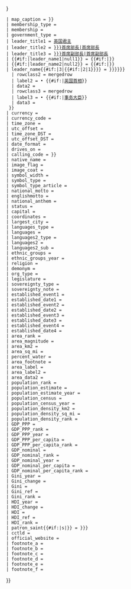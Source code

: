 <includeonly>{{Infobox country
 | conventional_long_name = {{{conventional_long_name|}}}
 | common_name = {{{common_name|}}}
 | image_map = {{{image_map|{{{common_name|}}} in the UK and Europe.svg}}}
 | map_caption = {{{map_caption|{{map caption |location_color=深绿色 |country={{PAGENAME}} |subregion=[[英国]] |subregion_color=绿色 |region=欧洲 |region_color=深灰色 }}}}}
 | membership_type = {{{membership_type|[[主权国家]]}}}
 | membership = {{{membership|[[英国]]}}}
 | government_type = {{{government_type|}}}
 | leader_title1 = [[英国君主]]
 | leader_title2 = [[{{{common_name|{{PAGENAME}}}}}首席部長|首席部長]]
 | leader_title3 = [[{{{common_name|{{PAGENAME}}}}}首席副部長|首席副部長]]
 | {{#if:{{{first_minister|}}}{{{deputy_first_minister|}}}|leader_name1|null1}} = {{#if:{{{first_minister|}}}{{{deputy_first_minister|}}}|{{{monarch|}}}}}
 | {{#if:{{{deputy_first_minister|}}}|leader_name2|null2}} = {{#if:{{{deputy_first_minister|}}}|{{{first_minister|}}}}}
 | leader_name{{#if:{{{deputy_first_minister|}}}|3|{{#if:{{{first_minister|}}}|2|1}}}} = {{{deputy_first_minister|{{{first_minister|{{{monarch|}}}}}}}}}<!--
  -->{{infobox|child=yes|headerstyle=text-align:left;|labelstyle=font-weight:normal;padding-left:10px;
   | header1 = {{#if:{{{secretary_of_state|}}}{{{number_of_mps|}}}|[[英国议会]]}}
   | rowclass2 = mergedrow
   | label2 = • {{#if:{{{prime_minister|}}}|[[英国首相]]}}
   | data2 = {{{prime_minister|}}}
   | rowclass3 = mergedrow
   | label3 = • {{#if:{{{secretary_of_state|}}}|[[{{PAGENAME}}事务大臣|事务大臣]]}}
   | data3 = {{{secretary_of_state|}}}
  }}
 | currency = {{{currency|[[英镑]]}}}
 | currency_code = {{{currency_code|GBP}}}
 | time_zone = {{{time_zone|[[格林尼治标准时间|GMT]]}}}
 | utc_offset = {{{utc_offset|&#8203;}}}
 | time_zone_DST = {{{time_zone_DST|[[英国夏季时间|BST]]}}}
 | utc_offset_DST = {{{utc_offset_DST|+1}}}
 | date_format = {{{date_format|dd/mm/yyyy（[[基督纪年|AD]]）}}}
 | drives_on = {{{drives_on|[[道路通行方向|靠左行驶]]}}}
 | calling_code = {{{calling_code|{{le|英国电话号码|Telephone numbers in the United Kingdom|+44}}}}}
 | native_name = {{{native_name|}}}
 | image_flag = {{{image_flag|}}}
 | image_coat = {{{image_coat|}}}
 | symbol_width = {{{symbol_width|}}}
 | symbol_type = {{{symbol_type|}}}
 | symbol_type_article = {{{symbol_type_article|}}}
 | national_motto = {{{national_motto|}}}
 | englishmotto = {{{englishmotto|}}}
 | national_anthem = {{{national_anthem|}}}
 | status = {{{status|}}}
 | capital = {{{capital|}}}
 | coordinates = {{{coordinates|}}}
 | largest_city = {{{largest_city|}}}
 | languages_type = {{{languages_type|}}}
 | languages = {{{languages|}}}
 | languages2_type = {{{languages2_type|}}}
 | languages2 = {{{languages2|}}}
 | languages2_sub = {{{languages2_sub|}}}
 | ethnic_groups = {{{ethnic_groups|}}}
 | ethnic_groups_year = {{{ethnic_groups_year|}}}
 | religion = {{{religion|}}}
 | demonym = {{{demonym|}}}
 | org_type = {{{type|}}}
 | legislature = {{{legislature|}}}
 | sovereignty_type = {{{sovereignty_type|}}}
 | sovereignty_note = {{{sovereignty_note|}}}
 | established_event1 = {{{established_event1|}}}
 | established_date1 = {{{established_date1|}}}
 | established_event2 = {{{established_event2|}}}
 | established_date2 = {{{established_date2|}}}
 | established_event3 = {{{established_event3|}}}
 | established_date3 = {{{established_date3|}}}
 | established_event4 = {{{established_event4|}}}
 | established_date4 = {{{established_date4|}}}
 | area_rank = {{{area_rank|}}}
 | area_magnitude = {{{area_magnitude|}}}
 | area_km2 = {{{area_km2|}}}
 | area_sq_mi = {{{area_sq_mi|}}}
 | percent_water = {{{percent_water|}}}
 | area_footnote = {{{area_footnote|}}}
 | area_label = {{{area_label|Total}}}
 | area_label2 = {{{area_label2|}}}
 | area_data2 = {{{area_data2|}}}
 | population_rank = {{{population_rank|}}}
 | population_estimate = {{{population_estimate|}}}
 | population_estimate_year = {{{population_estimate_year|}}}
 | population_census = {{{population_census|}}}
 | population_census_year = {{{population_census_year|}}}
 | population_density_km2 = {{{population_density_km2|}}}
 | population_density_sq_mi = {{{population_density_sq_mi|}}}
 | population_density_rank = {{{population_density_rank|}}}
 | GDP_PPP = {{{GDP_PPP|}}}
 | GDP_PPP_rank = {{{GDP_PPP_rank|}}}
 | GDP_PPP_year = {{{GDP_PPP_year|}}}
 | GDP_PPP_per_capita = {{{GDP_PPP_per_capita|}}}
 | GDP_PPP_per_capita_rank = {{{GDP_PPP_per_capita_rank|}}}
 | GDP_nominal = {{{GDP_nominal|}}}
 | GDP_nominal_rank = {{{GDP_nominal_rank|}}}
 | GDP_nominal_year = {{{GDP_nominal_year|}}}
 | GDP_nominal_per_capita = {{{GDP_nominal_per_capita|}}}
 | GDP_nominal_per_capita_rank = {{{GDP_nominal_per_capita_rank|}}}
 | Gini_year = {{{Gini_year|}}}
 | Gini_change = {{{Gini_change|}}}
 | Gini = {{{Gini|}}}
 | Gini_ref = {{{Gini_ref|}}}
 | Gini_rank = {{{Gini_rank|}}}
 | HDI_year = {{{HDI_year|}}}
 | HDI_change = {{{HDI_change|}}}
 | HDI = {{{HDI|}}}
 | HDI_ref = {{{HDI_ref|}}}
 | HDI_rank = {{{HDI_rank|}}}
 | patron_saint{{#if:{{{patron_saints|}}}|s|}} = {{{patron_saints|{{{patron_saint|}}}}}}
 | cctld = {{{cctld|}}}
 | official_website = {{{official_website|}}}
 | footnote_a = {{{footnote_a|}}}
 | footnote_b = {{{footnote_b|}}}
 | footnote_c = {{{footnote_c|}}}
 | footnote_d = {{{footnote_d|}}}
 | footnote_e = {{{footnote_e|}}}
 | footnote_f = {{{footnote_f|}}}
}}</includeonly><noinclude>{{documentation}}</noinclude>